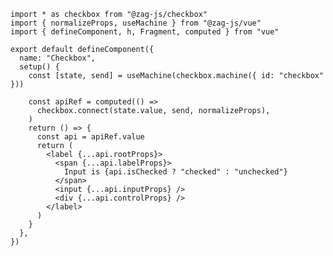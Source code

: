 ```tsx
import * as checkbox from "@zag-js/checkbox"
import { normalizeProps, useMachine } from "@zag-js/vue"
import { defineComponent, h, Fragment, computed } from "vue"

export default defineComponent({
  name: "Checkbox",
  setup() {
    const [state, send] = useMachine(checkbox.machine({ id: "checkbox" }))
    
    const apiRef = computed(() =>
      checkbox.connect(state.value, send, normalizeProps),
    )
    return () => {
      const api = apiRef.value
      return (
        <label {...api.rootProps}>
          <span {...api.labelProps}>
            Input is {api.isChecked ? "checked" : "unchecked"}
          </span>
          <input {...api.inputProps} />
          <div {...api.controlProps} />
        </label>
      )
    }
  },
})
```
